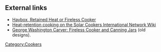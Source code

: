 == External links ==
* [http://www.bioenergylists.org/stovesdoc/Design/haybox.html Haybox, Retained Heat or Fireless Cooker]
* [http://solarcooking.wikia.com/wiki/Heat-retention_cooking Heat-retention cooking on the Solar Cookers International Network Wiki]
* [http://www.nps.gov/history/museum/exhibits/tuskegee/lgimage/gwc13.htm George Washington Carver: Fireless Cooker and Canning Jars] (old designs).

{{stub}}

[[Category:Cookers]]